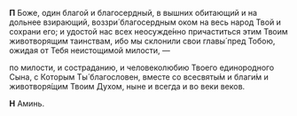 **П** Боже, один благой и благосердный, в вышних обитающий и на дольнее взирающий, воззри́ благосердным оком на весь народ Твой и сохрани его; и удостой нас всех неосужде́нно причаститься этим Твоим животворящим таинствам, ибо мы склонили свои главы́ пред Тобою, ожидая от Тебя неистощимой милости, —

по милости, и состраданию, и человеколюбию Твоего единородного Сына, с Которым Ты́ благословен, вместе со всесвяты́м и благи́м и животворя́щим Твоим Духом, ныне и всегда и во веки веков.

**Н** Аминь.
